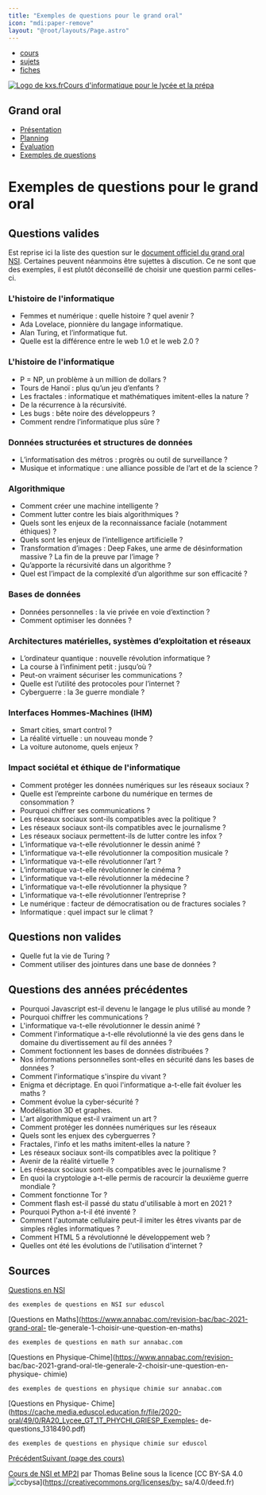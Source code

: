 ```yaml
---
title: "Exemples de questions pour le grand oral"
icon: "mdi:paper-remove"
layout: "@root/layouts/Page.astro"
---
```


  * [cours](https://kxs.fr/cours/)
  * [sujets](https://kxs.fr/sujets/)
  * [fiches](https://kxs.fr/fiches/)

[![Logo de kxs.fr](/img/logo.svg)](https://kxs.fr/)[Cours d'informatique pour
le lycée et la prépa](https://kxs.fr/cours/)

## Grand oral

  * [Présentation](.)
  * [Planning](planning)
  * [Évaluation](evaluation)
  * [Exemples de questions](exemples)

# Exemples de questions pour le grand oral

## Questions valides

Est reprise ici la liste des question sur le [document officiel du grand oral
NSI](https://eduscol.education.fr/document/3919/download). Certaines peuvent
néanmoins être sujettes à discution. Ce ne sont que des exemples, il est
plutôt déconseillé de choisir une question parmi celles-ci.

### L'histoire de l'informatique

  * Femmes et numérique : quelle histoire ? quel avenir ?
  * Ada Lovelace, pionnière du langage informatique.
  * Alan Turing, et l’informatique fut.
  * Quelle est la différence entre le web 1.0 et le web 2.0 ?

### L'histoire de l'informatique

  * P = NP, un problème à un million de dollars ?
  * Tours de Hanoï : plus qu’un jeu d’enfants ?
  * Les fractales : informatique et mathématiques imitent-elles la nature ?
  * De la récurrence à la récursivité.
  * Les bugs : bête noire des développeurs ?
  * Comment rendre l’informatique plus sûre ?

### Données structurées et structures de données

  * L’informatisation des métros : progrès ou outil de surveillance ?
  * Musique et informatique : une alliance possible de l’art et de la science ?

### Algorithmique

  * Comment créer une machine intelligente ?
  * Comment lutter contre les biais algorithmiques ?
  * Quels sont les enjeux de la reconnaissance faciale (notamment éthiques) ?
  * Quels sont les enjeux de l’intelligence artificielle ?
  * Transformation d’images : Deep Fakes, une arme de désinformation massive ? La fin de la preuve par l’image ?
  * Qu’apporte la récursivité dans un algorithme ?
  * Quel est l’impact de la complexité d’un algorithme sur son efficacité ?

### Bases de données

  * Données personnelles : la vie privée en voie d’extinction ?
  * Comment optimiser les données ?

### Architectures matérielles, systèmes d’exploitation et réseaux

  * L’ordinateur quantique : nouvelle révolution informatique ?
  * La course à l’infiniment petit : jusqu’où ?
  * Peut-on vraiment sécuriser les communications ?
  * Quelle est l’utilité des protocoles pour l’internet ?
  * Cyberguerre : la 3e guerre mondiale ?

### Interfaces Hommes-Machines (IHM)

  * Smart cities, smart control ?
  * La réalité virtuelle : un nouveau monde ?
  * La voiture autonome, quels enjeux ?

### Impact sociétal et éthique de l'informatique

  * Comment protéger les données numériques sur les réseaux sociaux ?
  * Quelle est l’empreinte carbone du numérique en termes de consommation ?
  * Pourquoi chiffrer ses communications ?
  * Les réseaux sociaux sont-ils compatibles avec la politique ?
  * Les réseaux sociaux sont-ils compatibles avec le journalisme ?
  * Les réseaux sociaux permettent-ils de lutter contre les infox ?
  * L’informatique va-t-elle révolutionner le dessin animé ?
  * L’informatique va-t-elle révolutionner la composition musicale ?
  * L’informatique va-t-elle révolutionner l’art ?
  * L’informatique va-t-elle révolutionner le cinéma ?
  * L’informatique va-t-elle révolutionner la médecine ?
  * L’informatique va-t-elle révolutionner la physique ?
  * L’informatique va-t-elle révolutionner l’entreprise ?
  * Le numérique : facteur de démocratisation ou de fractures sociales ?
  * Informatique : quel impact sur le climat ?

## Questions non valides

  * Quelle fut la vie de Turing ?
  * Comment utiliser des jointures dans une base de données ?

## Questions des années précédentes

  * Pourquoi Javascript est-il devenu le langage le plus utilisé au monde ?
  * Pourquoi chiffrer les communications ?
  * L'informatique va-t-elle révolutionner le dessin animé ?
  * Comment l'informatique a-t-elle révolutionné la vie des gens dans le domaine du divertissement au fil des années ?
  * Comment foctionnent les bases de données distribuées ?
  * Nos informations personnelles sont-elles en sécurité dans les bases de données ?
  * Comment l'informatique s'inspire du vivant ?
  * Enigma et décriptage. En quoi l'informatique a-t-elle fait évoluer les maths ?
  * Comment évolue la cyber-sécurité ?
  * Modélisation 3D et graphes.
  * L'art algorithmique est-il vraiment un art ?
  * Comment protéger les données numériques sur les réseaux
  * Quels sont les enjuex des cyberguerres ?
  * Fractales, l'info et les maths imitent-elles la nature ?
  * Les réseaux sociaux sont-ils compatibles avec la politique ?
  * Avenir de la réalité virtuelle ?
  * Les réseaux sociaux sont-ils compatibles avec le journalisme ?
  * En quoi la cryptologie a-t-elle permis de racourcir la deuxième guerre mondiale ?
  * Comment fonctionne Tor ?
  * Comment flash est-il passé du statu d'utilisable à mort en 2021 ?
  * Pourquoi Python a-t-il été inventé ?
  * Comment l'automate cellulaire peut-il imiter les êtres vivants par de simples rêgles informatiques ?
  * Comment HTML 5 a révolutionné le développement web ?
  * Quelles ont été les évolutions de l'utilisation d'internet ?

## Sources

[Questions en NSI](https://eduscol.education.fr/document/3919/download)

    des exemples de questions en NSI sur eduscol
  
[Questions en Maths](https://www.annabac.com/revision-bac/bac-2021-grand-oral-
tle-generale-1-choisir-une-question-en-maths)

    des exemples de questions en math sur annabac.com
  
[Questions en Physique-Chime](https://www.annabac.com/revision-
bac/bac-2021-grand-oral-tle-generale-2-choisir-une-question-en-physique-
chimie)

    des exemples de questions en physique chimie sur annabac.com
  
[Questions en Physique-
Chime](https://cache.media.eduscol.education.fr/file/2020-oral/49/0/RA20_Lycee_GT_1T_PHYCHI_GRIESP_Exemples-
de-questions_1318490.pdf)

    des exemples de questions en physique chimie sur eduscol
  
[Précédent](evaluation)[Suivant (page des cours)](..)

[Cours de NSI et MP2I](https://kxs.fr/cours/) par Thomas Beline sous la
licence [CC BY-SA 4.0
![ccbysa](/img/ccbysa.svg)](https://creativecommons.org/licenses/by-
sa/4.0/deed.fr)

